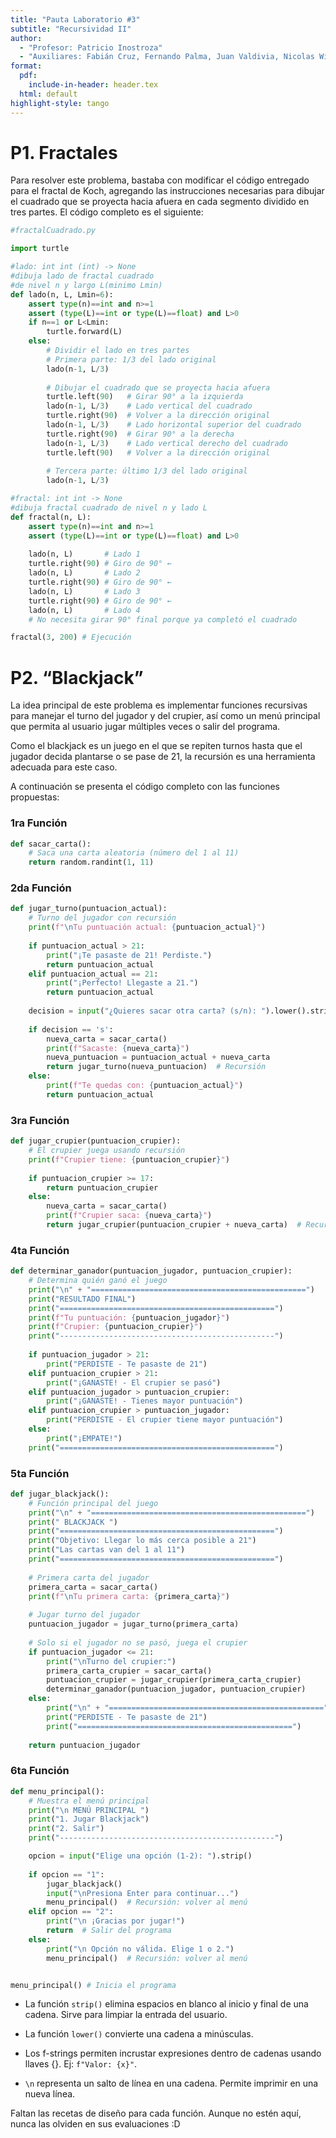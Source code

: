 ```yaml
---
title: "Pauta Laboratorio #3"
subtitle: "Recursividad II"
author:
  - "Profesor: Patricio Inostroza"
  - "Auxiliares: Fabián Cruz, Fernando Palma, Juan Valdivia, Nicolas Wiertz"
format: 
  pdf: 
    include-in-header: header.tex
  html: default
highlight-style: tango
---
```


# P1. Fractales

Para resolver este problema, bastaba con modificar el código entregado para el fractal de Koch, agregando las instrucciones necesarias para dibujar el cuadrado que se proyecta hacia afuera en cada segmento dividido en tres partes. El código completo es el siguiente:

```python
#fractalCuadrado.py

import turtle

#lado: int int (int) -> None
#dibuja lado de fractal cuadrado
#de nivel n y largo L(minimo Lmin)
def lado(n, L, Lmin=6):
    assert type(n)==int and n>=1
    assert (type(L)==int or type(L)==float) and L>0
    if n==1 or L<Lmin:
        turtle.forward(L)
    else:
        # Dividir el lado en tres partes
        # Primera parte: 1/3 del lado original
        lado(n-1, L/3)
        
        # Dibujar el cuadrado que se proyecta hacia afuera
        turtle.left(90)   # Girar 90° a la izquierda
        lado(n-1, L/3)    # Lado vertical del cuadrado
        turtle.right(90)  # Volver a la dirección original
        lado(n-1, L/3)    # Lado horizontal superior del cuadrado
        turtle.right(90)  # Girar 90° a la derecha
        lado(n-1, L/3)    # Lado vertical derecho del cuadrado
        turtle.left(90)   # Volver a la dirección original
        
        # Tercera parte: último 1/3 del lado original
        lado(n-1, L/3)

#fractal: int int -> None
#dibuja fractal cuadrado de nivel n y lado L
def fractal(n, L):
    assert type(n)==int and n>=1
    assert (type(L)==int or type(L)==float) and L>0
    
    lado(n, L)       # Lado 1
    turtle.right(90) # Giro de 90° ←
    lado(n, L)       # Lado 2
    turtle.right(90) # Giro de 90° ←
    lado(n, L)       # Lado 3
    turtle.right(90) # Giro de 90° ←
    lado(n, L)       # Lado 4
    # No necesita girar 90° final porque ya completó el cuadrado

fractal(3, 200) # Ejecución
```
\newpage

# P2. "Blackjack"

La idea principal de este problema es implementar funciones recursivas para manejar el turno del jugador y del crupier, así como un menú principal que permita al usuario jugar múltiples veces o salir del programa.

Como el blackjack es un juego en el que se repiten turnos hasta que el jugador decida plantarse o se pase de 21, la recursión es una herramienta adecuada para este caso.

A continuación se presenta el código completo con las funciones propuestas:

### 1ra Función

```python
def sacar_carta():
    # Saca una carta aleatoria (número del 1 al 11)
    return random.randint(1, 11)
```
### 2da Función
```python
def jugar_turno(puntuacion_actual):
    # Turno del jugador con recursión
    print(f"\nTu puntuación actual: {puntuacion_actual}")
    
    if puntuacion_actual > 21:
        print("¡Te pasaste de 21! Perdiste.")
        return puntuacion_actual
    elif puntuacion_actual == 21:
        print("¡Perfecto! Llegaste a 21.")
        return puntuacion_actual
    
    decision = input("¿Quieres sacar otra carta? (s/n): ").lower().strip()
    
    if decision == 's':
        nueva_carta = sacar_carta()
        print(f"Sacaste: {nueva_carta}")
        nueva_puntuacion = puntuacion_actual + nueva_carta
        return jugar_turno(nueva_puntuacion)  # Recursión
    else:
        print(f"Te quedas con: {puntuacion_actual}")
        return puntuacion_actual
```

### 3ra Función
```python
def jugar_crupier(puntuacion_crupier):
    # El crupier juega usando recursión
    print(f"Crupier tiene: {puntuacion_crupier}")
    
    if puntuacion_crupier >= 17:
        return puntuacion_crupier
    else:
        nueva_carta = sacar_carta()
        print(f"Crupier saca: {nueva_carta}")
        return jugar_crupier(puntuacion_crupier + nueva_carta)  # Recursión

```

### 4ta Función
```python
def determinar_ganador(puntuacion_jugador, puntuacion_crupier):
    # Determina quién ganó el juego
    print("\n" + "================================================")
    print("RESULTADO FINAL")
    print("================================================")
    print(f"Tu puntuación: {puntuacion_jugador}")
    print(f"Crupier: {puntuacion_crupier}")
    print("------------------------------------------------")
    
    if puntuacion_jugador > 21:
        print("PERDISTE - Te pasaste de 21")
    elif puntuacion_crupier > 21:
        print("¡GANASTE! - El crupier se pasó")
    elif puntuacion_jugador > puntuacion_crupier:
        print("¡GANASTE! - Tienes mayor puntuación")
    elif puntuacion_crupier > puntuacion_jugador:
        print("PERDISTE - El crupier tiene mayor puntuación")
    else:
        print("¡EMPATE!")
    print("================================================")

```


### 5ta Función
```python
def jugar_blackjack():
    # Función principal del juego
    print("\n" + "================================================")
    print(" BLACKJACK ")
    print("================================================")
    print("Objetivo: Llegar lo más cerca posible a 21")
    print("Las cartas van del 1 al 11")
    print("================================================")
    
    # Primera carta del jugador
    primera_carta = sacar_carta()
    print(f"\nTu primera carta: {primera_carta}")
    
    # Jugar turno del jugador
    puntuacion_jugador = jugar_turno(primera_carta)
    
    # Solo si el jugador no se pasó, juega el crupier
    if puntuacion_jugador <= 21:
        print("\nTurno del crupier:")
        primera_carta_crupier = sacar_carta()
        puntuacion_crupier = jugar_crupier(primera_carta_crupier)
        determinar_ganador(puntuacion_jugador, puntuacion_crupier)
    else:
        print("\n" + "================================================")
        print("PERDISTE - Te pasaste de 21")
        print("================================================")
    
    return puntuacion_jugador

```

### 6ta Función
```python
def menu_principal():
    # Muestra el menú principal
    print("\n MENÚ PRINCIPAL ")
    print("1. Jugar Blackjack")
    print("2. Salir")
    print("------------------------------------------------")

    opcion = input("Elige una opción (1-2): ").strip()
    
    if opcion == "1":
        jugar_blackjack()
        input("\nPresiona Enter para continuar...")
        menu_principal()  # Recursión: volver al menú
    elif opcion == "2":
        print("\n ¡Gracias por jugar!")
        return  # Salir del programa
    else:
        print("\n Opción no válida. Elige 1 o 2.")
        menu_principal()  # Recursión: volver al menú


menu_principal() # Inicia el programa
```
\textbf{Nota:} 

- La función `strip()` elimina espacios en blanco al inicio y final de una cadena. Sirve para limpiar la entrada del usuario.

- La función `lower()` convierte una cadena a minúsculas.

- Los f-strings permiten incrustar expresiones dentro de cadenas usando llaves {}. Ej: `f"Valor: {x}"`.

- `\n` representa un salto de línea en una cadena. Permite imprimir en una nueva línea.

\textbf{Nota 2:} Faltan las recetas de diseño para cada función. Aunque no estén aquí, nunca las olviden en sus evaluaciones :D